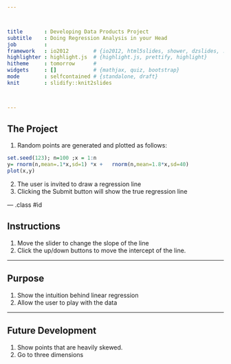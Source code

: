 ```yaml
---



title       : Developing Data Products Project
subtitle    : Doing Regression Analysis in your Head
job         : 
framework   : io2012        # {io2012, html5slides, shower, dzslides, ...}
highlighter : highlight.js  # {highlight.js, prettify, highlight}
hitheme     : tomorrow      # 
widgets     : []            # {mathjax, quiz, bootstrap}
mode        : selfcontained # {standalone, draft}
knit        : slidify::knit2slides



---
```


## The Project

1. Random points are generated and plotted as follows:
```r
set.seed(123); n=100 ;x = 1:n
y= rnorm(n,mean=.1*x,sd=1) *x +   rnorm(n,mean=1.8*x,sd=40)
plot(x,y)
```

2. The user is invited to draw a regression line
3. Clicking the Submit button will show the true regression line

--- .class #id 

## Instructions

1.  Move the slider to change the slope of the line
2.  Click the up/down buttons to move the intercept of the line.

---

## Purpose

1.  Show the intuition behind linear regression
2.  Allow the user to play with the data

---

## Future Development

1.  Show points that are heavily skewed.
2.  Go to three dimensions






